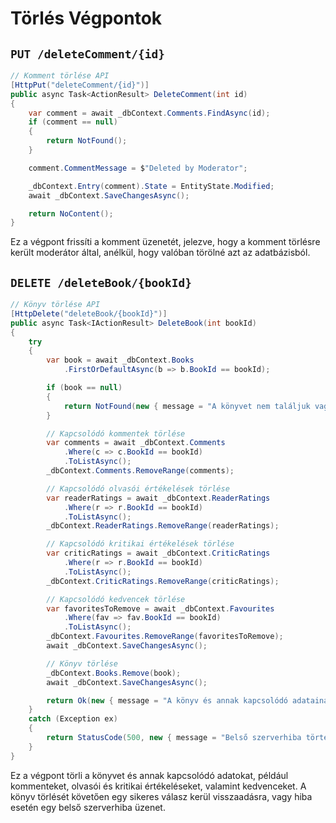# Törlés Végpontok

## `PUT /deleteComment/{id}`
```csharp
// Komment törlése API
[HttpPut("deleteComment/{id}")]
public async Task<ActionResult> DeleteComment(int id)
{
    var comment = await _dbContext.Comments.FindAsync(id);
    if (comment == null)
    {
        return NotFound();
    }

    comment.CommentMessage = $"Deleted by Moderator";

    _dbContext.Entry(comment).State = EntityState.Modified;
    await _dbContext.SaveChangesAsync();

    return NoContent();
}
```
Ez a végpont frissíti a komment üzenetét, jelezve, hogy a komment törlésre került moderátor által, anélkül, hogy valóban törölné azt az adatbázisból.

## `DELETE /deleteBook/{bookId}`
```csharp
// Könyv törlése API
[HttpDelete("deleteBook/{bookId}")]
public async Task<IActionResult> DeleteBook(int bookId)
{
    try
    {
        var book = await _dbContext.Books
            .FirstOrDefaultAsync(b => b.BookId == bookId);

        if (book == null)
        {
            return NotFound(new { message = "A könyvet nem találjuk vagy nem jogosult a törlésére." });
        }

        // Kapcsolódó kommentek törlése
        var comments = await _dbContext.Comments
            .Where(c => c.BookId == bookId)
            .ToListAsync();
        _dbContext.Comments.RemoveRange(comments);

        // Kapcsolódó olvasói értékelések törlése
        var readerRatings = await _dbContext.ReaderRatings
            .Where(r => r.BookId == bookId)
            .ToListAsync();
        _dbContext.ReaderRatings.RemoveRange(readerRatings);

        // Kapcsolódó kritikai értékelések törlése
        var criticRatings = await _dbContext.CriticRatings
            .Where(r => r.BookId == bookId)
            .ToListAsync();
        _dbContext.CriticRatings.RemoveRange(criticRatings);

        // Kapcsolódó kedvencek törlése
        var favoritesToRemove = await _dbContext.Favourites
            .Where(fav => fav.BookId == bookId)
            .ToListAsync();
        _dbContext.Favourites.RemoveRange(favoritesToRemove);
        await _dbContext.SaveChangesAsync();

        // Könyv törlése
        _dbContext.Books.Remove(book);
        await _dbContext.SaveChangesAsync();

        return Ok(new { message = "A könyv és annak kapcsolódó adatainak törlése sikeresen megtörtént." });
    }
    catch (Exception ex)
    {
        return StatusCode(500, new { message = "Belső szerverhiba történt a könyv törlése során.", error = ex.Message });
    }
}
```
Ez a végpont törli a könyvet és annak kapcsolódó adatokat, például kommenteket, olvasói és kritikai értékeléseket, valamint kedvenceket. A könyv törlését követően egy sikeres válasz kerül visszaadásra, vagy hiba esetén egy belső szerverhiba üzenet.